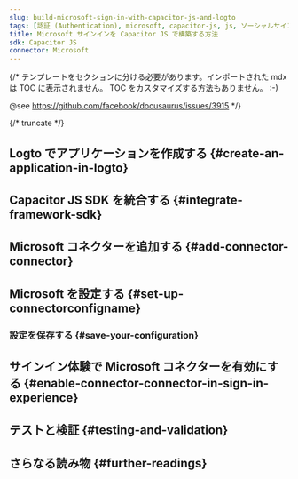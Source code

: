```yaml
---
slug: build-microsoft-sign-in-with-capacitor-js-and-logto
tags: [認証 (Authentication), microsoft, capacitor-js, js, ソーシャルサインイン, サインイン, ログイン]
title: Microsoft サインインを Capacitor JS で構築する方法
sdk: Capacitor JS
connector: Microsoft
---
```


{/*
  テンプレートをセクションに分ける必要があります。インポートされた mdx は TOC に表示されません。
  TOC をカスタマイズする方法もありません。 :-)

  @see https://github.com/facebook/docusaurus/issues/3915
*/}




{/* truncate */}

<Intro connector={connector} sdk="Capacitor JS" link="https://capacitorjs.com" />

## Logto でアプリケーションを作成する \{#create-an-application-in-logto}

<CreateApplication type="ネイティブアプリ" framework="Capacitor JS" />

## Capacitor JS SDK を統合する \{#integrate-framework-sdk}

<IntegrateSdk />

## Microsoft コネクターを追加する \{#add-connector-connector}

<AddSocialConnector connector={connector} framework="Capacitor JS" />

## Microsoft を設定する \{#set-up-connectorconfigname}

<ConnectorGuide />

### 設定を保存する \{#save-your-configuration}

<SaveYourConfiguration connector={connector} />

## サインイン体験で Microsoft コネクターを有効にする \{#enable-connector-connector-in-sign-in-experience}

<EnableSocialConnector connector={connector} />

## テストと検証 \{#testing-and-validation}

<TestingAndValidation connector={connector} sdk="Capacitor JS" />

## さらなる読み物 \{#further-readings}

<FurtherReadings />

